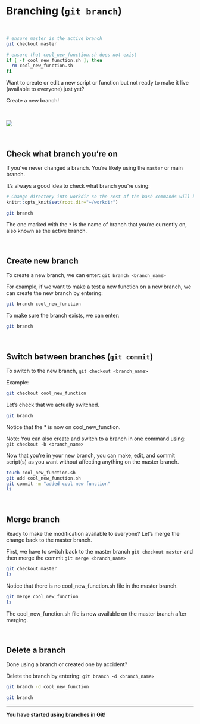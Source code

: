 # Branching (`git branch`)

<br>

```bash
# ensure master is the active branch
git checkout master
```

```bash
# ensure that cool_new_function.sh does not exist
if [ -f cool_new_function.sh ]; then
  rm cool_new_function.sh
fi
```

Want to create or edit a new script or function but not ready to make it live (available to everyone) just yet? 

Create a new branch! 

<br>

![](img/git_branch_merge.png)

<br>

## Check what branch you're on

If you've never changed a branch. You're likely using the `master` or main branch.

It's always a good idea to check what branch you're using:

```r
# Change directory into workdir so the rest of the bash commands will be run in it
knitr::opts_knit$set(root.dir="~/workdir")
```

```bash
git branch
```

The one marked with the `*` is the name of branch that you're currently on, also known as the active branch.

<br>

## Create new branch

To create a new branch, we can enter:
`git branch <branch_name>`

For example, if we want to make a test a new function on a new branch, we can create the new branch by entering:
```bash
git branch cool_new_function
```

To make sure the branch exists, we can enter:
```bash
git branch
```

<br>

## Switch between branches (`git commit`)

To switch to the new branch, `git checkout <branch_name>`

Example:
```bash
git checkout cool_new_function
````

Let's check that we actually switched.
```bash
git branch
```

Notice that the * is now on cool_new_function.

Note: You can also create and switch to a branch in one command using:
`git checkout -b <branch_name>`

Now that you're in your new branch, you can make, edit, and commit script(s) as you want without affecting anything on the master branch.

```bash
touch cool_new_function.sh
git add cool_new_function.sh
git commit -m "added cool new function"
ls
```

<br>

## Merge branch

Ready to make the modification available to everyone? Let's merge the change back to the master branch.

First, we have to switch back to the master branch `git checkout master` and then merge the commit `git merge <branch_name>`

```bash
git checkout master
ls
```

Notice that there is no cool_new_function.sh file in the master branch.

```bash
git merge cool_new_function
ls
```

The cool_new_function.sh file is now available on the master branch after merging.

<br>

## Delete a branch

Done using a branch or created one by accident?

Delete the branch by entering:
`git branch -d <branch_name>`

```bash
git branch -d cool_new_function
```

```bash
git branch
```

***
**You have started using branches in Git!**
